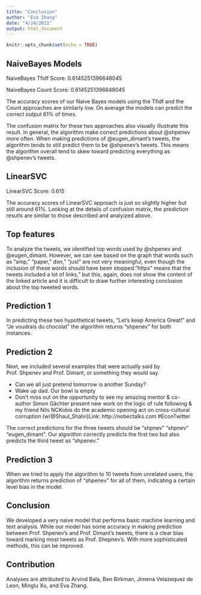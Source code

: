 ```yaml
---
title: "Conclusion"
author: "Eva Zhang"
date: "4/24/2021"
output: html_document
---
```


```r
knitr::opts_chunk$set(echo = TRUE)
```

## NaiveBayes Models
NaiveBayes Tfidf Score:  0.6145251396648045

NaiveBayes Count Score:  0.6145251396648045

The accuracy scores of our Naive Bayes models using the Tfidf and the Count 
approaches are similarly low. On average the models can predict the correct
output 61% of times. 

The confusion matrix for these two approaches also visually illustrate this 
result. In general, the algorithm make correct predictions about @shpenev more
often. When making predictions of @eugen_dimant's tweets, the algorithm tends 
to still predict them to be @shpenev's tweets. This means the algorithm overall
tend to skew toward predicting everything as @shpenev's tweets.

## LinearSVC
LinearSVC Score:   0.615

The accuracy scores of LinearSVC approach is just so slightly higher but still
around 61%. Looking at the details of confusion matrix, the prediction resutls 
are similar to those described and analyized above.

## Top features
To analyze the tweets, we identified top words used by @shpenev and @eugen_dimant.
However, we can see based on the graph that words such as "amp," "paper," don,"
"just" are not very meaningful, even though the inclusion of these words 
should have been stopped."https" means that the tweets included a lot of links,"
but this, again, does not show the content of the linked article and it is 
difficult to draw further interesting conclusion about the top tweeted words.

## Prediction 1
In predicting these two hypothetical tweets, "Let's keep America Great!" and "Je voudrais du chocolat"
the algorithm returns "shpenev" for both instances.

## Prediction 2
Next, we included several examples that were actually said by Prof. Shpenev and Prof.
Dimant, or something they would say.

* Can we all just pretend tomorrow is another Sunday?
* Wake up dad. Our bowl is empty
* Don’t miss out on the opportunity to see my amazing mentor & co-author Simon Gächter present new work on the logic of rule following & my friend Nils NCKobis do the academic opening act on cross-cultural corruption (w/@Shaul_Shalvi)Link: http://nobectalks.com #EconTwitter

The correct predictions for the three tweets should be "shpnev" "shpnev" 
"eugen_dimant". Our algorithm correctly predicts the first two but also
predicts the third tweet as "shpenev."

## Prediction 3 
When we tried to apply the algorithm to 10 tweets from unrelated users,
the algorithm returns prediction of "shpenev" for all of them, indicating
a certain level bias in the model. 

## Conclusion
We developed a very naive model that performs basic machine learning and text
analysis. While our model has some accuracy in making prediction between
Prof. Shpenev's and Prof. Dimant's tweets, there is a clear bias toward marking
most tweets as Prof. Shepnev's. With more sophisticated methods, this can be improved.

## Contribution
Analyses are attributed to Arvind Bala, Ben Birkman, Jimena Velazequez de Leon,
Minglu Xu, and Eva Zhang.

